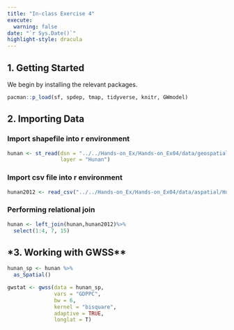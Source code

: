 ```yaml
---
title: "In-class Exercise 4"
execute: 
  warning: false
date: "`r Sys.Date()`"
highlight-style: dracula
---
```


## **1. Getting Started**

We begin by installing the relevant packages. 

```r
pacman::p_load(sf, spdep, tmap, tidyverse, knitr, GWmodel)
```

## **2. Importing Data**

### Import shapefile into r environment

```r
hunan <- st_read(dsn = "../../Hands-on_Ex/Hands-on_Ex04/data/geospatial", 
                 layer = "Hunan")
```

### Import csv file into r environment

```r
hunan2012 <- read_csv("../../Hands-on_Ex/Hands-on_Ex04/data/aspatial/Hunan_2012.csv")
```

### Performing relational join

```r
hunan <- left_join(hunan,hunan2012)%>%
  select(1:4, 7, 15)
```

## *3. Working with GWSS**

```r
hunan_sp <- hunan %>%
  as_Spatial()
```

```r
gwstat <- gwss(data = hunan_sp,
               vars = "GDPPC",
               bw = 6,
               kernel = "bisquare",
               adaptive = TRUE,
               longlat = T)
```